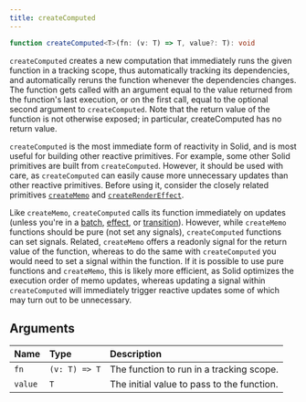 ```yaml
---
title: createComputed
---
```


```ts
function createComputed<T>(fn: (v: T) => T, value?: T): void

```

`createComputed` creates a new computation that immediately runs the given function in a tracking scope, thus automatically tracking its dependencies, and automatically reruns the function whenever the dependencies changes. 
The function gets called with an argument equal to the value returned from the function's last execution, or on the first call, equal to the optional second argument to `createComputed`. 
Note that the return value of the function is not otherwise exposed; in particular, createComputed has no return value.

`createComputed` is the most immediate form of reactivity in Solid, and is most useful for building other reactive primitives. 
For example, some other Solid primitives are built from `createComputed`. 
However, it should be used with care, as `createComputed` can easily cause more unnecessary updates than other reactive primitives. 
Before using it, consider the closely related primitives [`createMemo`](/solid-js/reference/basic-reactivity/create-memo) and [`createRenderEffect`](/solid-js/reference/secondary-primitives/create-render-effect).

Like `createMemo`, `createComputed` calls its function immediately on updates (unless you're in a [batch](/solid-js/reference/reactive-utilities/batch), [effect](/solid-js/reference/basic-reactivity/create-effect), or [transition](/solid-js/reference/reactive-utilities/use-transition)). 
However, while `createMemo` functions should be pure (not set any signals), `createComputed` functions can set signals. 
Related, `createMemo` offers a readonly signal for the return value of the function, whereas to do the same with `createComputed` you would need to set a signal within the function. 
If it is possible to use pure functions and `createMemo`, this is likely more efficient, as Solid optimizes the execution order of memo updates, whereas updating a signal within `createComputed` will immediately trigger reactive updates some of which may turn out to be unnecessary.

## Arguments

| Name    | Type          | Description                                |
| :------ | :------------ | :----------------------------------------- |
| `fn`    | `(v: T) => T` | The function to run in a tracking scope.   |
| `value` | `T`           | The initial value to pass to the function. |
